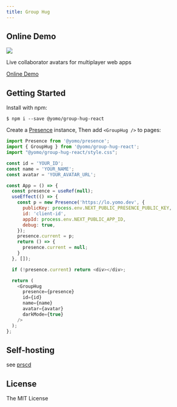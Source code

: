 ```yaml
---
title: Group Hug
---
```


## Online Demo

![](https://badgen.net/npm/v/@yomo/group-hug-react)

Live collaborator avatars for multiplayer web apps

[Online Demo](https://allegrocloud.io/preview/clewfjysp0008osvwuina6qnf)

## Getting Started

Install with npm:

```
$ npm i --save @yomo/group-hug-react
```

Create a [Presence](/interface/presence) instance, Then add `<GroupHug />` to pages:

```js {27-33}
import Presence from '@yomo/presence';
import { GroupHug } from '@yomo/group-hug-react';
import "@yomo/group-hug-react/style.css";

const id = 'YOUR_ID';
const name = 'YOUR_NAME';
const avatar = 'YOUR_AVATAR_URL';

const App = () => {
  const presence = useRef(null);
  useEffect(() => {
    const p = new Presence('https://lo.yomo.dev', {
      publicKey: process.env.NEXT_PUBLIC_PRESENCE_PUBLIC_KEY,
      id: 'client-id',
      appId: process.env.NEXT_PUBLIC_APP_ID,
      debug: true,
    });
    presence.current = p;
    return () => {
      presence.current = null;
    }
  }, []);

  if (!presence.current) return <div></div>;

  return (
    <GroupHug
      presence={presence}
      id={id}
      name={name}
      avatar={avatar}
      darkMode={true}
    />
  );
};
```

## Self-hosting

see [prscd](/prscd/introduction)

## License

The MIT License
